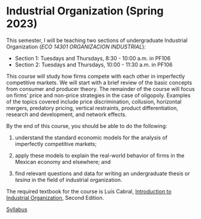 # Industrial Organization (Spring 2023)

This semester, I will be teaching two sections of undergraduate Industrial Organization (*ECO	14301	ORGANIZACION INDUSTRIAL*):

- Section 1: Tuesdays and Thursdays, 8:30 - 10:00 a.m. in PF106
- Section 2: Tuesdays and Thursdays, 10:00 - 11:30 a.m. in PF106

This course will study how firms compete with each other in imperfectly competitive markets. We will start with a brief review of the basic concepts from consumer and producer theory. The remainder of the course will focus on firms' price and non-price strategies in the case of oligopoly. Examples of the topics covered include price discrimination, collusion, horizontal mergers, predatory pricing, vertical restraints, product differentiation, research and development, and network effects.

By the end of this course, you should be able to do the following:

1. understand the standard economic models for the analysis of imperfectly competitive markets;

2. apply these models to explain the real-world behavior of firms in the Mexican economy and elsewhere; and

3. find relevant questions and data for writing an undergraduate thesis or *tesina* in the field of industrial organization.

The required textbook for the course is Luís Cabral, [Introduction to Industrial Organization](https://mitpress.mit.edu/9780262035941/introduction-to-industrial-organization/), Second Edition.

[Syllabus](/files/2023-S2-io-syllabus.pdf)

